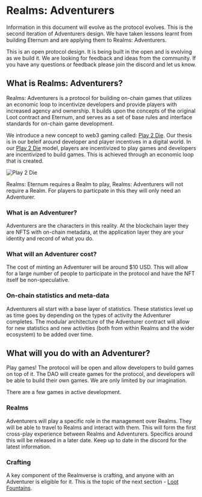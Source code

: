 
# Realms: Adventurers

<Callout emoji="👾">
  Information in this document will evolve as the protocol evolves. This is the
  second iteration of Adventurers design. We have taken lessons learnt from
  building Eternum and are applying them to Realms: Adventurers.

This is an open protocol design. It is being built in the open and is evolving as we build it. We are looking for feedback and ideas from the community. If you have any questions or feedback please join the discord and let us know.

</Callout>

## What is Realms: Adventurers?

Realms: Adventurers is a protocol for building on-chain games that utilizes an economic loop to incentivize developers and provide players with increased agency and ownership. It builds upon the concepts of the original Loot contract and Eternum, and serves as a set of base rules and interface standards for on-chain game development.

We introduce a new concept to web3 gaming called: [Play 2 Die](play-2-die). Our thesis is in our beleif around developer and player incentives in a digital world. In our [Play 2 Die](play-2-die) model, players are incentivized to play games and developers are incentivized to build games. This is achieved through an economic loop that is created.

![Play 2 Die](static/img/adventurers/play2die.png)

<Callout emoji="👾">
Realms: Eternum requires a Realm to play, Realms: Adventurers will not require a Realm. For players to particpate in this they will only need an Adventurer.

</Callout>

### What is an Adventurer?

Adventurers are the characters in this reality. At the blockchain layer they are NFTS with on-chain metadata, at the application layer they are your identity and record of what you do.

### What will an Adventurer cost?

The cost of minting an Adventurer will be around $10 USD. This will allow for a large number of people to participate in the protocol and have the NFT itself be non-speculative.

### On-chain statistics and meta-data

Adventurers all start with a base layer of statistics. These statistics level up as time goes by depending on the types of activity the Adventurer completes. The modular architecture of the Adventurer contract will allow for new statistics and new activities (both from within Realms and the wider ecosystem) to be added over time.

## What will you do with an Adventurer?

Play games! The protocol will be open and allow developers to build games on top of it. The DAO will create games for the protocol, and developers will be able to build their own games. We are only limited by our imagination.

There are a few games in active development.

### Realms

Adventurers will play a specific role in the management over Realms. They will be able to travel to Realms and interact with them. This will form the first cross-play experience between Realms and Adventurers. Specifics around this will be released in a later date. Keep up to date in the discord for the latest information.

### Crafting

A key component of the Realmverse is crafting, and anyone with an Adventurer is eligible for it. This is the topic of the next section - [Loot Fountains](loot-fountains).
